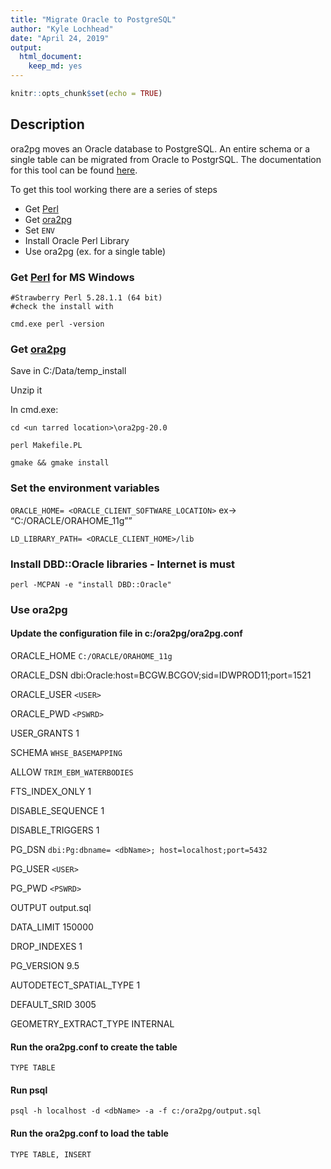 ```yaml
---
title: "Migrate Oracle to PostgreSQL"
author: "Kyle Lochhead"
date: "April 24, 2019"
output:
  html_document:
    keep_md: yes
---
```


```r
knitr::opts_chunk$set(echo = TRUE)
```

## Description

ora2pg moves an Oracle database to PostgreSQL. An entire schema or a single table can be migrated from Oracle to PostgrSQL. The documentation for this tool can be found [here](http://ora2pg.darold.net/documentation.html).

To get this tool working there are a series of steps

* Get [Perl](https://www.perl.org/)
* Get [ora2pg](http://ora2pg.darold.net/)
* Set `ENV`
* Install Oracle Perl Library
* Use ora2pg (ex. for a single table)

### Get [Perl](http://strawberryperl.com/) for MS Windows
	#Strawberry Perl 5.28.1.1 (64 bit)
	#check the install with 
	
`cmd.exe perl -version`

### Get [ora2pg](https://github.com/darold/ora2pg/releases)

Save in C:/Data/temp_install

Unzip it

In cmd.exe:

`cd <un tarred location>\ora2pg-20.0`

`perl Makefile.PL`

`gmake && gmake install`

### Set the environment variables

`ORACLE_HOME= <ORACLE_CLIENT_SOFTWARE_LOCATION>` ex-> "C:/ORACLE/ORAHOME_11g""

`LD_LIBRARY_PATH= <ORACLE_CLIENT_HOME>/lib`

### Install DBD::Oracle libraries - Internet is must

`perl -MCPAN -e "install DBD::Oracle"`
	
### Use ora2pg
#### Update the configuration file in c:/ora2pg/ora2pg.conf

ORACLE_HOME	`C:/ORACLE/ORAHOME_11g`

ORACLE_DSN	dbi:Oracle:host=BCGW.BCGOV;sid=IDWPROD11;port=1521

ORACLE_USER	`<USER>`

ORACLE_PWD	`<PSWRD>`

USER_GRANTS     1

SCHEMA	`WHSE_BASEMAPPING`

ALLOW		`TRIM_EBM_WATERBODIES`

FTS_INDEX_ONLY	1

DISABLE_SEQUENCE	1

DISABLE_TRIGGERS 1

PG_DSN		`dbi:Pg:dbname= <dbName>; host=localhost;port=5432`

PG_USER	`<USER>`

PG_PWD	`<PSWRD>`

OUTPUT		output.sql

DATA_LIMIT	150000

DROP_INDEXES	1

PG_VERSION	9.5

AUTODETECT_SPATIAL_TYPE	1

DEFAULT_SRID		3005

GEOMETRY_EXTRACT_TYPE	INTERNAL

#### Run the ora2pg.conf to create the table 
`TYPE TABLE`

#### Run psql

`psql -h localhost -d <dbName> -a -f c:/ora2pg/output.sql`

#### Run the ora2pg.conf to load the table
`TYPE TABLE, INSERT`